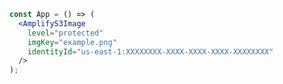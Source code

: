 ```jsx
const App = () => (
  <AmplifyS3Image
    level="protected"
    imgKey="example.png"
    identityId="us-east-1:XXXXXXXX-XXXX-XXXX-XXXX-XXXXXXXX"
  />
);
```

